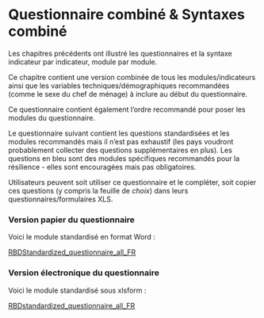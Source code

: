 # Questionnaire combiné & Syntaxes  combiné

Les chapitres précédents ont illustré les questionnaires et la syntaxe indicateur par indicateur, module par module.

Ce chapitre contient une version combinée de tous les modules/indicateurs ainsi que les variables techniques/démographiques recommandées (comme le sexe du chef de ménage) à inclure au début du questionnaire.

Ce questionnaire contient également l'ordre recommandé pour poser les modules du questionnaire.  

Le questionnaire suivant contient les questions standardisées et les modules recommandés mais il n'est pas exhaustif (les pays voudront probablement collecter des questions supplémentaires en plus).  Les questions en bleu sont des modules spécifiques recommandés pour la résilience - elles sont encouragées mais pas obligatoires.     

Utilisateurs peuvent soit utiliser ce questionnaire et le compléter, soit copier ces questions (y compris la feuille de *choix*) dans leurs questionnaires/formulaires XLS.


### Version papier du questionnaire

Voici le module standardisé en format Word :

[RBDStandardized_questionnaire_all_FR](https://github.com/WFP-VAM/RBD_Resilience_guide_FR/blob/main/questionnaires/RBDStandardized_questionnaire_all_FR.docx?raw=true) 

### Version électronique du questionnaire

Voici le module standardisé sous xlsform :

[RBDstandardized_questionnaire_all_FR](https://github.com/WFP-VAM/RBD_Resilience_guide_FR/blob/main/questionnaires/RBDstandardized_questionnaire_all_FR.xlsx?raw=true) 
